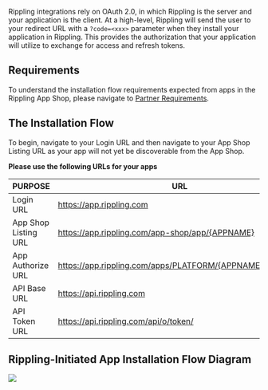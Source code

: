 Rippling integrations rely on OAuth 2.0, in which Rippling is the server and your application is the client. At a high-level, Rippling will send the user to your redirect URL with a `?code=<xxx>` parameter when they install your application in Rippling. This provides the authorization that your application will utilize to exchange for access and refresh tokens.

## Requirements

To understand the installation flow requirements expected from apps in the Rippling App Shop, please navigate to [Partner Requirements](https://rippling.stoplight.io/docs/rippling-api/vxklq99t1i3xx-partner-requirements?_ga=2.139182579.130317931.1718918301-1683550397.1718918301).

## The Installation Flow
To begin, navigate to your Login URL and then navigate to your App Shop Listing URL as your app will not yet be discoverable from the App Shop.

**Please use the following URLs for your apps**

| PURPOSE | URL |
| -------- | ----------- |
| Login URL     | https://app.rippling.com |
| App Shop Listing URL     | 	https://app.rippling.com/app-shop/app/{APPNAME} |
| App Authorize URL   | 	https://app.rippling.com/apps/PLATFORM/{APPNAME}/authorize
| API Base URL | https://api.rippling.com |
| API Token URL | https://api.rippling.com/api/o/token/ |

## Rippling-Initiated App Installation Flow Diagram

<Frame>
  <img src="/images/14370193-9943-4059-99ef-d9883d55ed91.png" style={{ borderRadius: '0.5rem' }} />
</Frame>




  
